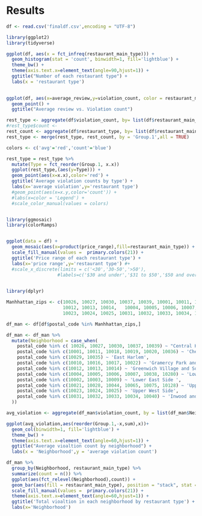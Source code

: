 # Results

```r
df <- read.csv('finaldf.csv',encoding = "UTF-8")
```

```r
library(ggplot2)
library(tidyverse)

ggplot(df, aes(x = fct_infreq(restaurant_main_type))) + 
  geom_histogram(stat = 'count', binwidth=1, fill='lightblue') +
  theme_bw() +
  theme(axis.text.x=element_text(angle=90,hjust=1)) +
  ggtitle("Number of each restaurant type") +
  labs(x = 'restaurant type')
  
```




```r
ggplot(df, aes(x=average_review,y=violation_count, color = restaurant_main_type)) +
  geom_point() +
  ggtitle("Average review vs. Violation count")

```

```r
rest_type <- aggregate(df$violation_count, by= list(df$restaurant_main_type), FUN =mean)
#rest_type$count <- 
rest_count <- aggregate(df$restaurant_type, by= list(df$restaurant_main_type), FUN = length)
rest_type <- merge(rest_type, rest_count, by = 'Group.1',all = TRUE)

colors <- c('avg'='red','count'='blue')

rest_type = rest_type %>%
  mutate(Type = fct_reorder(Group.1, x.x)) 
  ggplot(rest_type,(aes(y=Type))) +
  geom_point(aes(x=x.x),color='red') +
  ggtitle('Average violation counts by type') +
  labs(x='average violation',y='restaurant type')
  #geom_point(aes(x=x.y,color='count')) +
  #labs(x=color = 'Legend') +
  #scale_color_manual(values = colors)



```

```r
library(ggmosaic) 
library(colorRamps)


ggplot(data = df) +
  geom_mosaic(aes(x=product(price_range),fill=restaurant_main_type)) +
  scale_fill_manual(values =  primary.colors(21)) +
  ggtitle('Price range of each restaurant type') +
  labs(x='price range',y='restaurant type') #+
  #scale_x_discrete(limits = c('<30','30-50','>50'),
                   #labels=c('$30 and under','$31 to $50','$50 and over'))
  

```

```r
library(dplyr)

Manhhattan_zips <- c(10026, 10027, 10030, 10037, 10039, 10001, 10011, 10018, 10019, 10020, 10036,	10029, 10035,10010, 10016, 10017, 10022,
                     10012, 10013, 10014,	10004, 10005, 10006, 10007, 10038, 10280,	10002, 10003, 10009, 10021, 10028, 10044, 10065, 10075, 10128,
                     10023, 10024, 10025, 10031, 10032, 10033, 10034, 10040)

df_man <- df[df$postal_code %in% Manhhattan_zips,] 

df_man <- df_man %>%
  mutate(Neighborhood = case_when(
    postal_code %in% c(	10026, 10027, 10030, 10037, 10039) ~ "Central Harlem",
    postal_code %in% c(10001, 10011, 10018, 10019, 10020, 10036) ~ 'Chelsea and Clinton',
    postal_code %in% c(10029, 10035) ~ 'East Harlem',
    postal_code %in% c(10010, 10016, 10017, 10022) ~ 'Gramercy Park and Murray Hill',
    postal_code %in% c(10012, 10013, 10014) ~ 'Greenwich Village and Soho',
    postal_code %in% c(10004, 10005, 10006, 10007, 10038, 10280) ~ 'Lower Manhattan',
    postal_code %in% c(10002, 10003, 10009) ~ 'Lower East Side ',
    postal_code %in% c(10021, 10028, 10044, 10065, 10075, 10128) ~ 'Upper East Side',
    postal_code %in% c(10023, 10024, 10025) ~ 'Upper West Side',
    postal_code %in% c(10031, 10032, 10033, 10034, 10040) ~ 'Inwood and Washington Heights'
  ))

avg_violation <- aggregate(df_man$violation_count, by = list(df_man$Neighborhood), FUN = mean)

ggplot(avg_violation,aes(reorder(Group.1,-x,sum),x))+
  geom_col(binwidth=1, fill='lightblue') +
  theme_bw() +
  theme(axis.text.x=element_text(angle=60,hjust=1)) +
  ggtitle("Average vioaltion count by neighborhood") +
  labs(x = 'Neighborhood',y = 'average violation count')

```

```r
df_man %>%
  group_by(Neighborhood, restaurant_main_type) %>%
  summarize(count = n()) %>%
  ggplot(aes(fct_relevel(Neighborhood),count)) +
  geom_bar(aes(fill = restaurant_main_type), position = "stack", stat = "identity") +
  scale_fill_manual(values =  primary.colors(21)) +
  theme(axis.text.x=element_text(angle=60,hjust=1)) +
  ggtitle('Total vioaltion in each neighborhood by restaurant type') +
  labs(x='Neighborhood')
```

```r

```
